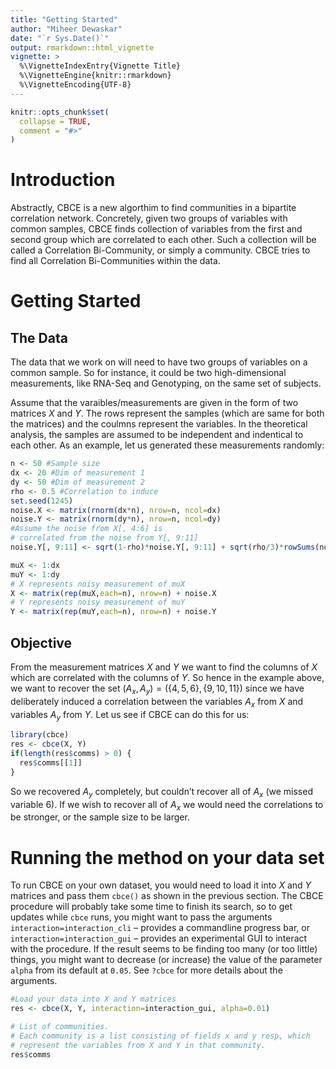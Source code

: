 ```yaml
---
title: "Getting Started"
author: "Miheer Dewaskar"
date: "`r Sys.Date()`"
output: rmarkdown::html_vignette
vignette: >
  %\VignetteIndexEntry{Vignette Title}
  %\VignetteEngine{knitr::rmarkdown}
  %\VignetteEncoding{UTF-8}
---
```


```r
knitr::opts_chunk$set(
  collapse = TRUE,
  comment = "#>"
)
```

# Introduction

Abstractly, CBCE is a new algorthim to find communities in a bipartite correlation network. Concretely, given two groups of variables with common samples, CBCE finds collection of variables from the first and second group which are correlated to each other. Such a collection will be called a Correlation Bi-Community, or simply a community. CBCE tries to find all Correlation Bi-Communities within the data.

# Getting Started

## The Data

The data that we work on will need to have two groups of variables on a common sample. So for instance, it could be two high-dimensional measurements, like RNA-Seq and Genotyping, on the same set of subjects.

Assume that the varaibles/measurements are given in the form of two matrices $X$ and $Y$. The rows represent the samples (which are same for both the matrices) and the coulmns represent the variables. In the theoretical analysis, the samples are assumed to be independent and indentical to each other. As an example, let us generated these measurements randomly:
```r
n <- 50 #Sample size
dx <- 20 #Dim of measurement 1
dy <- 50 #Dim of measurement 2
rho <- 0.5 #Correlation to induce
set.seed(1245)
noise.X <- matrix(rnorm(dx*n), nrow=n, ncol=dx)
noise.Y <- matrix(rnorm(dy*n), nrow=n, ncol=dy) 
#Assume the noise from X[, 4:6] is 
# correlated from the noise from Y[, 9:11]
noise.Y[, 9:11] <- sqrt(1-rho)*noise.Y[, 9:11] + sqrt(rho/3)*rowSums(noise.X[, 4:6])

muX <- 1:dx 
muY <- 1:dy
# X represents noisy measurement of muX
X <- matrix(rep(muX,each=n), nrow=n) + noise.X 
# Y represents noisy measurement of muY
Y <- matrix(rep(muY,each=n), nrow=n) + noise.Y
```

## Objective

From the measurement matrices $X$ and $Y$ we want to find the columns of $X$ which are correlated with the columns of $Y$. So hence in the example above, we want to recover the set $(A_x, A_y) = \left( \{ 4, 5, 6\}, \{9, 10, 11 \} \right)$ since we have deliberately induced a correlation between the variables $A_x$ from $X$ and variables $A_y$ from $Y$. Let us see if CBCE can do this for us:

```r
library(cbce)
res <- cbce(X, Y)
if(length(res$comms) > 0) {
  res$comms[[1]]
}
```
So we recovered $A_y$ completely, but couldn't recover all of $A_x$ (we missed variable $6$). If we wish to recover all of $A_x$ we would need the correlations to be stronger, or the sample size to be larger.

# Running the method on your data set

To run CBCE on your own dataset, you would need to load it into $X$ and $Y$ matrices and pass them `cbce()` as shown in the previous section. The CBCE procedure will probably take some time to finish its search, so to get updates while `cbce` runs, you might want to pass the arguments `interaction=interaction_cli` -- provides a commandline progress bar,  or `interaction=interaction_gui` -- provides an experimental GUI to interact with the procedure. If the result seems to be finding too many (or too little) things, you might want to decrease (or increase) the value of the parameter `alpha` from its default at `0.05`. See `?cbce` for more details about the arguments. 

```r
#Load your data into X and Y matrices
res <- cbce(X, Y, interaction=interaction_gui, alpha=0.01)

# List of communities. 
# Each community is a list consisting of fields x and y resp, which
# represent the variables from X and Y in that community.
res$comms
```

